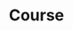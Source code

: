 ---
docType: "Course"
title: "Course"
description: "Learn how Dapr works by deploying Dapr and sample applications in a Kubernetes Cluster using Meshery"
videos: 0
lectures: 4
courseTitle: "Explore Dapr with Meshery"
themeColor: "#00B39F"
order: 4
cardImage: "../../../src/assets/images/kubernetes/kubernetes-white.svg"
meshesYouLearn:
  [
    {
      imagepath: "../../../src/assets/images/service-mesh-icons/istio.svg",
      name: "Istio",
    },
    {
      imagepath: "../../../src/assets/images/service-mesh-icons/linkerd.svg",
      name: "Linkerd",
    },
    {
      imagepath: "../../../src/collections/integrations/dapr/icons/color/dapr-color.svg",
      name: "Dapr",
    },
  ]
toc:
  [
    "introduction",
    "deploy-dapr-control-plane",
    "deploy-redis",
    "deploy-dapr-statestore-component",
    "deploy-python-and-nodejs-application",
    "view-application-logs",
    "conclusion"
  ]
---
